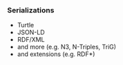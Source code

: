 ### Serializations

- Turtle
- JSON-LD
- RDF/XML
- and more (e.g. N3, N-Triples, TriG)
- and extensions (e.g. RDF*)
